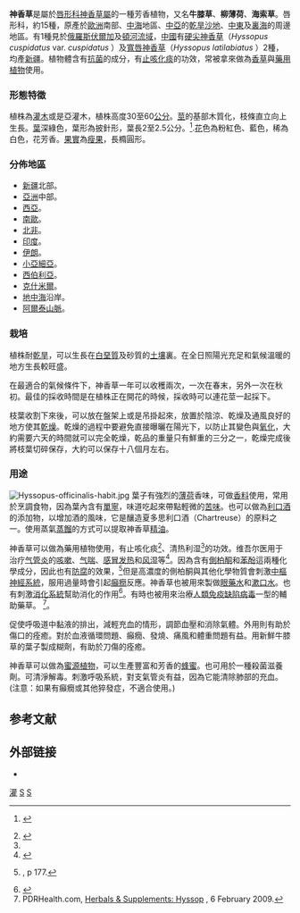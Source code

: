 {{Speciesbox 
| taxon =  Hyssopus officinalis
| authority = [[L.|L.]]
| image = Illustration Hyssopus officinalis0.jpg
}}
'''神香草'''是屬於[[唇形科|唇形科]][[神香草屬|神香草屬]]的一種芳香植物，又名'''牛膝草'''、'''柳薄荷'''、'''海索草'''。唇形科，約15種，原產於[[歐洲|歐洲]]南部、[[中海|中海]]地區、[[中亞|中亞]]的[[乾旱沙地|乾旱沙地]]、[[中東|中東]]及[[裏海|裏海]]的周邊地區。有1種見於[[俄羅斯|俄羅斯]][[伏爾加|伏爾加]]及[[頓河流域|頓河流域]]，[[中國|中國]]有[[硬尖神香草|硬尖神香草]]（''Hyssopus cuspidatus'' var. ''cuspidatus''
{{small|Boriss.}}）及[[寬唇神香草|寬唇神香草]]（''Hyssopus latilabiatus'' {{small|C.Y.Wu et H.W. Li}}）2種，均產[[新疆|新疆]]。植物體含有[[殺菌劑|抗菌]]的成分，有[[咳嗽|止咳]][[痰|化痰]]的功效，常被拿來做為[[香草|香草]]與[[藥用植物|藥用植物]]使用。

=== 形態特徵 ===
植株為[[灌木|灌木]]或是亞灌木，植株高度30至60[[公分|公分]]。[[莖|莖]]的基部木質化，枝條直立向上生長。[[葉|葉]]深綠色，葉形為披針形，葉長2至2.5公分。<ref>{{Cite book | author = Pérez Maté, P. | title = Especies aromáticas y medicinales | year = 2002 | publisher = INTA | location = Buenos Aires | id = [http://www.inta.gov.ar/barrow/info/documentos/prohuerta/Arom%C3%A1ticas.pdf] }} {{es}}</ref>.[[花|花]]色為粉紅色、藍色，稀為白色，花芳香。[[果實|果實]]為[[瘦果|瘦果]]，長橢圓形。

===分佈地區===
*[[新疆|新疆]]北部。
*[[亞洲|亞洲]]中部。
*[[西亞|西亞]]。
*[[南歐|南歐]]。
*[[北非|北非]]。
*[[印度|印度]]。
*[[伊朗|伊朗]]。
*[[小亞細亞|小亞細亞]]。
*[[西伯利亞|西伯利亞]]。
*[[克什米爾|克什米爾]]。
*[[地中海|地中海]]沿岸。
*[[阿爾泰山脈|阿爾泰山脈]]。

=== 栽培 ===
植株耐[[乾旱|乾旱]]，可以生長在[[白堊|白堊質]]及砂質的[[土壤|土壤]]裏。在全日照陽光充足和氣候溫暖的地方生長較旺盛。

在最適合的氣候條件下，神香草一年可以收穫兩次，一次在春末，另外一次在秋初。最佳的採收時間是在植株正在開花的時候，採收時可以連花莖一起採下。

枝葉收割下來後，可以放在盤架上或是吊掛起來，放置於陰涼、乾燥及通風良好的地方使其[[乾燥|乾燥]]。乾燥的過程中要避免直接曝曬在陽光下，以防止其變色與[[氧化|氧化]]，大約需要六天的時間就可以完全乾燥，乾品的重量只有鮮重的三分之一，乾燥完成後將枝葉切碎保存，大約可以保存十八個月左右。

=== 用途 ===
[[File:Hyssopus-officinalis-habit.jpg|right]]
葉子有強烈的[[薄荷|薄荷]]香味，可做[[香料|香料]]使用，常用於烹調食物，因為葉內含有[[單寧|單寧]]，味道吃起來帶點輕微的[[苦味|苦味]]。也可以做為[[利口酒|利口酒]]的添加物，以增加酒的風味，它是釀造夏多思利口酒（Chartreuse）的原料之一。使用蒸氣[[蒸餾|蒸餾]]的方式可以提取神香草[[精油|精油]]。

神香草可以做為藥用植物使用，有止咳化痰<ref>{{cite web | last = Grieve | first = M. | title = Hyssop: A Modern Herbal | publisher = Botanical.com | url = http://www.botanical.com/botanical/mgmh/h/hyssop48.html | access-date = 2009-04-19 | archive-date = 2021-02-13 | archive-url = https://web.archive.org/web/20210213215909/http://www.botanical.com/botanical/mgmh/h/hyssop48.html | dead-url = no }}</ref>、清热利湿<ref name="刘勇民" />的功效。维吾尔医用于治疗[[气管炎|气管炎]]的[[咳嗽|咳嗽]]、[[气喘|气喘]]、[[感冒|感冒]][[发热|发热]]和[[风湿|风湿]]等<ref name="刘勇民">{{cite book|author=刘勇民|title=维吾尔药志（上册）|year=1986|publisher=新疆人民出版社|pages=290|coauthors=沙吾提·伊克木|location=乌鲁木齐}}</ref>。因為含有[[側柏酮|側柏酮]]和[[苯酚|苯酚]]這兩種化學成分，因此也有[[防腐劑|防腐]]的效果，<ref>{{Citation | last = van Wyk | first = Ben-Erik | last2 = Wink | first2 = Michael | title = Medicinal Plants of the World | publisher = Timber Press, Incorporated | year = 2004 | edition = 1 | url = http://books.google.com/books?id=bTdoTayyVrEC&pg=PA177&lpg=PA177&dq=hyssop+herb+expectorant&source=bl&ots=nsJQlfWwFX&sig=9c10Za_OpJpPsTE875WmNHrhrpI&hl=en&ei=Jr6MSciiN4zQMZyRoZEL&sa=X&oi=book_result&resnum=10&ct=result | isbn = 978-0881926026}}, p 177.</ref>但是高濃度的側柏酮與其他化學物質會刺激[[中樞神經系統|中樞神經系統]]，服用過量時會引起[[癲癇|癲癇]]反應。神香草也被用來製做[[眼藥水|眼藥水]]和[[漱口水|漱口水]]。也有刺激[[消化系統|消化系統]]幫助消化的作用<ref>{{Citation | last = Crellin | first = John | last2 = Philpott | first2 = Jane | title = A Reference Guide to Medicinal Plants: Herbal Medicine Past and Present | publisher = Duke University Press | year = 1997 | url = http://books.google.com/books?id=0JaqB07uTx4C&pg=PA257&lpg=PA257&dq=hyssop+herbal+medicine&source=bl&ots=Ylbk-C_Dsj&sig=b7of5ZWmmoDnotMb9ydZKB-SC2E&hl=en&ei=e7uMSeyGLaCiMvfV8J0L&sa=X&oi=book_result&resnum=3&ct=result#PPA257,M1 | isbn = 978-0822310198}}</ref>。有時也被用來治療[[人類免疫缺陷病毒|人類免疫缺陷病毒]]一型的輔助藥草。
<ref>PDRHealth.com, [http://www.pdrhealth.com/drugs/altmed/altmed-mono.aspx?contentFileName=ame0390.xml&contentName=Hyssop&contentId=546 Herbals & Supplements: Hyssop] {{Wayback|url=http://www.pdrhealth.com/drugs/altmed/altmed-mono.aspx?contentFileName=ame0390.xml&contentName=Hyssop&contentId=546 |date=20100113173730 }}, 6 February 2009.</ref>。

促使呼吸道中黏液的排出，減輕充血的情形，調節血壓和消除氣體。外用則有助於傷口的痊癒。對於血液循環問題、癲癇、發燒、痛風和體重問題有益。用新鮮牛膝草的葉子製成糊劑，有助於刀傷的痊癒。

神香草可以做為[[蜜源植物|蜜源植物]]，可以生產豐富和芳香的[[蜂蜜|蜂蜜]]。也可用於一種殺菌滋養劑。可清淨解毒。刺激呼吸系統，對支氣管炎有益，因為它能清除肺部的充血。(注意：如果有癲癇或其他猝發症，不適合使用。)

== 参考文献 ==
{{Reflist}}

== 外部链接 ==
{{Commons|Hyssopus officinalis|神香草}}
* {{Wikispecies-inline|Hyssopus officinalis}}

{{Taxonbar |from = Q137931 }}

[[Category:藥用植物|灌]]
[[Category:神香草屬|S]]
[[Category:香草|S]]